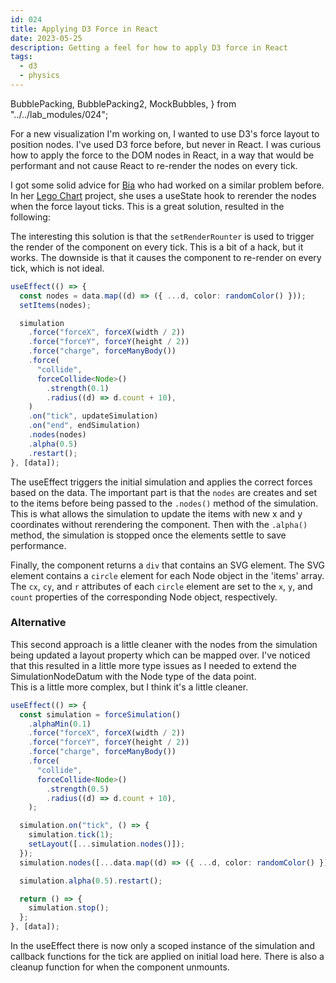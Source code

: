 ```yaml
---
id: 024
title: Applying D3 Force in React
date: 2023-05-25
description: Getting a feel for how to apply D3 force in React
tags:
  - d3
  - physics
---
```


  BubblePacking,
  BubblePacking2,
  MockBubbles,
} from "../../lab_modules/024";

For a new visualization I'm working on, I wanted to use D3's force layout to
position nodes. I've used D3 force before, but never in React. I was curious how
to apply the force to the DOM nodes in React, in a way that would be performant
and not cause React to re-render the nodes on every tick.

I got some solid advice for [Bia](https://www.biamalveiro.com/) who had worked
on a similar problem before. In her
[Lego Chart](https://github.com/biamalveiro/charts-with-legos) project, she uses
a useState hook to rerender the nodes when the force layout ticks. This is a
great solution, resulted in the following:

<BubblePacking data={MockBubbles} />

The interesting this solution is that the `setRenderRounter` is used to trigger
the render of the component on every tick. This is a bit of a hack, but it
works. The downside is that it causes the component to re-render on every tick,
which is not ideal.

```typescript
useEffect(() => {
  const nodes = data.map((d) => ({ ...d, color: randomColor() }));
  setItems(nodes);

  simulation
    .force("forceX", forceX(width / 2))
    .force("forceY", forceY(height / 2))
    .force("charge", forceManyBody())
    .force(
      "collide",
      forceCollide<Node>()
        .strength(0.1)
        .radius((d) => d.count + 10),
    )
    .on("tick", updateSimulation)
    .on("end", endSimulation)
    .nodes(nodes)
    .alpha(0.5)
    .restart();
}, [data]);
```

The useEffect triggers the initial simulation and applies the correct forces
based on the data. The important part is that the `nodes` are creates and set to
the items before being passed to the `.nodes()` method of the simulation. This
is what allows the simulation to update the items with new x and y coordinates
without rerendering the component. Then with the `.alpha()` method, the
simulation is stopped once the elements settle to save performance.

Finally, the component returns a `div` that contains an SVG element. The SVG
element contains a `circle` element for each Node object in the 'items' array.
The `cx`, `cy`, and `r` attributes of each `circle` element are set to the `x`,
`y`, and `count` properties of the corresponding Node object, respectively.

### Alternative

<BubblePacking2 data={MockBubbles} />

This second approach is a little cleaner with the nodes from the simulation
being updated a layout property which can be mapped over. I've noticed that this
resulted in a little more type issues as I needed to extend the
SimulationNodeDatum with the Node type of the data point.  
This is a little more complex, but I think it's a little cleaner.

```typescript
useEffect(() => {
  const simulation = forceSimulation()
    .alphaMin(0.1)
    .force("forceX", forceX(width / 2))
    .force("forceY", forceY(height / 2))
    .force("charge", forceManyBody())
    .force(
      "collide",
      forceCollide<Node>()
        .strength(0.5)
        .radius((d) => d.count + 10),
    );

  simulation.on("tick", () => {
    simulation.tick(1);
    setLayout([...simulation.nodes()]);
  });
  simulation.nodes([...data.map((d) => ({ ...d, color: randomColor() }))]);

  simulation.alpha(0.5).restart();

  return () => {
    simulation.stop();
  };
}, [data]);
```

In the useEffect there is now only a scoped instance of the simulation and
callback functions for the tick are applied on initial load here. There is also
a cleanup function for when the component unmounts.
